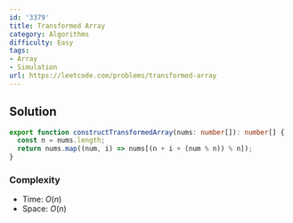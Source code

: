 ```yaml
---
id: '3379'
title: Transformed Array
category: Algorithms
difficulty: Easy
tags:
- Array
- Simulation
url: https://leetcode.com/problems/transformed-array
---
```


## Solution

```typescript filename="solution.ts" copy
export function constructTransformedArray(nums: number[]): number[] {
  const n = nums.length;
  return nums.map((num, i) => nums[(n + i + (num % n)) % n]);
}
```

### Complexity

- Time: $O(n)$
- Space: $O(n)$

